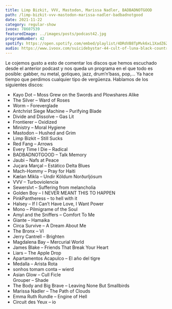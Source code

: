 ```yaml
---
title: Limp Bizkit, VVV, Mastodon, Marissa Nadler, BADBADNOTGOOD
path: /limp-bizkit-vvv-mastodon-marissa-nadler-badbadnotgood
date: 2021-11-22
category: regular-show
ivoox: 78607539
featuredImage: ../images/posts/podcast42.jpg
programNumber: 42
spotify: https://open.spotify.com/embed/playlist/4DRdVB8TpMvk6xL1XadZ6Z?utm_source&#x3D;generator
audio: https://www.ivoox.com/suicidebystar-44-cult-of-luna-black-country_mf_83632977_feed_1.mp3
---
```


Le cojemos gusto a esto de comentar los discos que hemos escuchado desde el anterior podcast y nos queda un programa en el que todo es posible: gabber, nu metal, gotiqueo, jazz, drum’n’bass, pop,… Ya hace tiempo que perdimos cualquier tipo de vergüenza. Hablamos de los siguientes discos:

- Kayo Dot – Moss Grew on the Swords and Plowshares Alike
- The Silver – Ward of Roses
- Worm – Foreverglade
- Antchrist Siege Machine – Purifying Blade
- Divide and Dissolve – Gas Lit
- Frontierer – Oxidized
- Ministry – Moral Hygiene
- Mastodon – Hushed and Grim
- Limp Bizkit – Still Sucks
- Red Fang – Arrows
- Every Time I Die – Radical
- BADBADNOTGOOD – Talk Memory
- Jaubi – Nafs at Peace
- Juçara Marçal – Estático Delta Blues
- Mach-Hommy – Pray for Haiti
- Kælan Mikla – Undir Köldum Norðurljósum
- VVV – Turboviolencia
- Sewerslvt – Suffering from melancholia
- Golden Boy – I NEVER MEANT THIS TO HAPPEN
- PinkPantheress – to hell with it
- Halsey – If I Can’t Have Love, I Want Power
- Mono – Pilmigrame of the Soul
- Amyl and the Sniffers – Comfort To Me
- Giante – Hamaika
- Circa Survive – A Dream About Me
- The Bronx – VI
- Jerry Cantrell – Brighten
- Magdalena Bay – Mercurial World
- James Blake – Friends That Break Your Heart
- Liars – The Apple Drop
- Apartamentos Acapulco – El año del tigre
- Medalla – Arista Rota
- sonhos tomam conta – wierd
- Asian Glow – Cull Ficle  
  Grouper – Shade
- The Body and Big Brave – Leaving None But Smallbirds
- Marissa Nadler – The Path of Clouds
- Emma Ruth Rundle – Engine of Hell
- Circuit des Yeux – io
